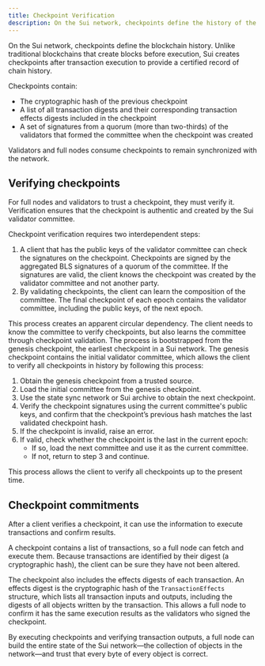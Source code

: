```yaml
---
title: Checkpoint Verification
description: On the Sui network, checkpoints define the history of the blockchain. Checkpoint verification is how full nodes and other clients guarantee their state matches the Sui network.
---
```


On the Sui network, checkpoints define the blockchain history. Unlike traditional blockchains that create blocks before execution, Sui creates checkpoints after transaction execution to provide a certified record of chain history.

Checkpoints contain:

- The cryptographic hash of the previous checkpoint  
- A list of all transaction digests and their corresponding transaction effects digests included in the checkpoint  
- A set of signatures from a quorum (more than two-thirds) of the validators that formed the committee when the checkpoint was created  

Validators and full nodes consume checkpoints to remain synchronized with the network.

## Verifying checkpoints

For full nodes and validators to trust a checkpoint, they must verify it. Verification ensures that the checkpoint is authentic and created by the Sui validator committee.

Checkpoint verification requires two interdependent steps:

1. A client that has the public keys of the validator committee can check the signatures on the checkpoint. Checkpoints are signed by the aggregated BLS signatures of a quorum of the committee. If the signatures are valid, the client knows the checkpoint was created by the validator committee and not another party.  
2. By validating checkpoints, the client can learn the composition of the committee. The final checkpoint of each epoch contains the validator committee, including the public keys, of the next epoch.  

This process creates an apparent circular dependency. The client needs to know the committee to verify checkpoints, but also learns the committee through checkpoint validation. The process is bootstrapped from the genesis checkpoint, the earliest checkpoint in a Sui network. The genesis checkpoint contains the initial validator committee, which allows the client to verify all checkpoints in history by following this process:

1. Obtain the genesis checkpoint from a trusted source.  
2. Load the initial committee from the genesis checkpoint.  
3. Use the state sync network or Sui archive to obtain the next checkpoint.  
4. Verify the checkpoint signatures using the current committee's public keys, and confirm that the checkpoint’s previous hash matches the last validated checkpoint hash.  
5. If the checkpoint is invalid, raise an error.  
6. If valid, check whether the checkpoint is the last in the current epoch:  
   - If so, load the next committee and use it as the current committee.  
   - If not, return to step 3 and continue.  

This process allows the client to verify all checkpoints up to the present time.

## Checkpoint commitments

After a client verifies a checkpoint, it can use the information to execute transactions and confirm results.  

A checkpoint contains a list of transactions, so a full node can fetch and execute them. Because transactions are identified by their digest (a cryptographic hash), the client can be sure they have not been altered.  

The checkpoint also includes the effects digests of each transaction. An effects digest is the cryptographic hash of the `TransactionEffects` structure, which lists all transaction inputs and outputs, including the digests of all objects written by the transaction. This allows a full node to confirm it has the same execution results as the validators who signed the checkpoint.  

By executing checkpoints and verifying transaction outputs, a full node can build the entire state of the Sui network—the collection of objects in the network—and trust that every byte of every object is correct.
